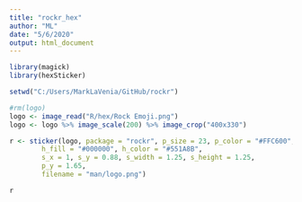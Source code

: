 ```yaml
---
title: "rockr_hex"
author: "ML"
date: "5/6/2020"
output: html_document
---
```


```r
library(magick)
library(hexSticker)

```

```r
setwd("C:/Users/MarkLaVenia/GitHub/rockr")

#rm(logo)
logo <- image_read("R/hex/Rock Emoji.png")
logo <- logo %>% image_scale(200) %>% image_crop("400x330")

r <- sticker(logo, package = "rockr", p_size = 23, p_color = "#FFC600",
        h_fill = "#000000", h_color = "#551A8B",
        s_x = 1, s_y = 0.88, s_width = 1.25, s_height = 1.25,
        p_y = 1.65,
        filename = "man/logo.png") 

r

```



